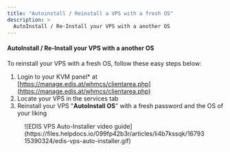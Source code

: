 ```yaml
---
title: "Autoinstall / Reinstall a VPS with a fresh OS"
description: >
  AutoInstall / Re-Install your VPS with a another OS
---
```


#### AutoInstall / Re-Install your VPS with a another OS

To reinstall your VPS with a fresh OS, follow these easy steps below:

1.  Login to your KVM panel* at [https://manage.edis.at/whmcs/clientarea.php](https://manage.edis.at/whmcs/clientarea.php)
2.  Locate your VPS in the services tab
3.  Reinstall your VPS "**AutoInstall OS**" with a fresh password and the OS of your liking

<figure>![EDIS VPS Auto-Installer video guide](https://files.helpdocs.io/099fp42b3r/articles/li4b7kssqk/1679315390324/edis-vps-auto-installer.gif)</figure>